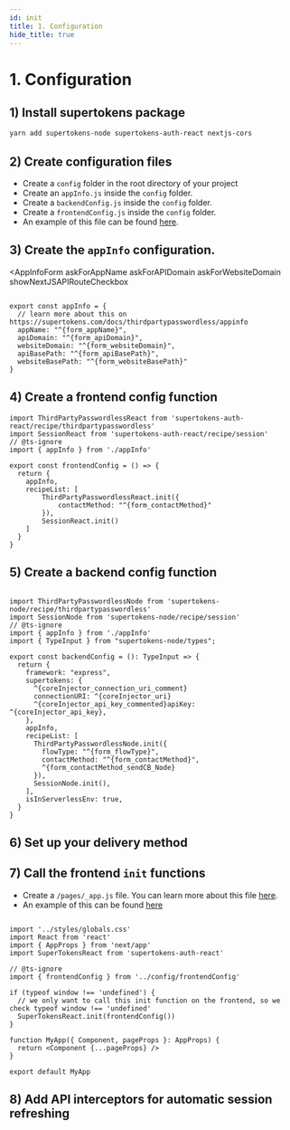 ```yaml
---
id: init
title: 1. Configuration
hide_title: true
---
```



# 1. Configuration

## 1) Install supertokens package
```bash
yarn add supertokens-node supertokens-auth-react nextjs-cors
```

## 2) Create configuration files
- Create a `config` folder in the root directory of your project
- Create an `appInfo.js` inside the `config` folder.
- Create a `backendConfig.js` inside the `config` folder.
- Create a `frontendConfig.js` inside the `config` folder.
- An example of this file can be found [here](https://github.com/supertokens/next.js/blob/canary/examples/with-supertokens/config/).


## 3) Create the `appInfo` configuration.

<AppInfoForm
    askForAppName
    askForAPIDomain
    askForWebsiteDomain
    showNextJSAPIRouteCheckbox
>

```tsx title="/config/appInfo.ts"

export const appInfo = {
  // learn more about this on https://supertokens.com/docs/thirdpartypasswordless/appinfo
  appName: "^{form_appName}",
  apiDomain: "^{form_apiDomain}",
  websiteDomain: "^{form_websiteDomain}",
  apiBasePath: "^{form_apiBasePath}",
  websiteBasePath: "^{form_websiteBasePath}"
}

```

</AppInfoForm>

## 4) Create a frontend config function

<PasswordlessFrontendForm>

```tsx title="/config/frontendConfig.ts"
import ThirdPartyPasswordlessReact from 'supertokens-auth-react/recipe/thirdpartypasswordless'
import SessionReact from 'supertokens-auth-react/recipe/session'
// @ts-ignore
import { appInfo } from './appInfo'

export const frontendConfig = () => {
  return {
    appInfo,
    recipeList: [
        ThirdPartyPasswordlessReact.init({
            contactMethod: "^{form_contactMethod}"
        }),
        SessionReact.init()
    ]
  }
}
```

</PasswordlessFrontendForm>

## 5) Create a backend config function

<PasswordlessBackendForm>
<CoreInjector>

```tsx title="/config/backendConfig.ts"

import ThirdPartyPasswordlessNode from 'supertokens-node/recipe/thirdpartypasswordless'
import SessionNode from 'supertokens-node/recipe/session'
// @ts-ignore
import { appInfo } from './appInfo'
import { TypeInput } from "supertokens-node/types";

export const backendConfig = (): TypeInput => {
  return {
    framework: "express",
    supertokens: {
      ^{coreInjector_connection_uri_comment}
      connectionURI: ^{coreInjector_uri}
      ^{coreInjector_api_key_commented}apiKey: ^{coreInjector_api_key},
    },
    appInfo,
    recipeList: [
      ThirdPartyPasswordlessNode.init({
        flowType: "^{form_flowType}",
        contactMethod: "^{form_contactMethod}",
        ^{form_contactMethod_sendCB_Node}
      }),
      SessionNode.init(),
    ],
    isInServerlessEnv: true,
  }
}

```

</CoreInjector>
</PasswordlessBackendForm>

## 6) Set up your delivery method

<BackendDeliveryMethod />

## 7) Call the frontend `init` functions

- Create a `/pages/_app.js` file. You can learn more about this file [here](https://nextjs.org/docs/advanced-features/custom-app).
- An example of this can be found [here](https://github.com/supertokens/next.js/blob/canary/examples/with-supertokens/pages/_app.js)

```tsx title="/pages/_app.ts"

import '../styles/globals.css'
import React from 'react'
import { AppProps } from 'next/app'
import SuperTokensReact from 'supertokens-auth-react'

// @ts-ignore
import { frontendConfig } from '../config/frontendConfig'

if (typeof window !== 'undefined') {
  // we only want to call this init function on the frontend, so we check typeof window !== 'undefined'
  SuperTokensReact.init(frontendConfig())
}

function MyApp({ Component, pageProps }: AppProps) {
  return <Component {...pageProps} />
}

export default MyApp
```

## 8) Add API interceptors for automatic session refreshing


<NetworkInterceptors />
